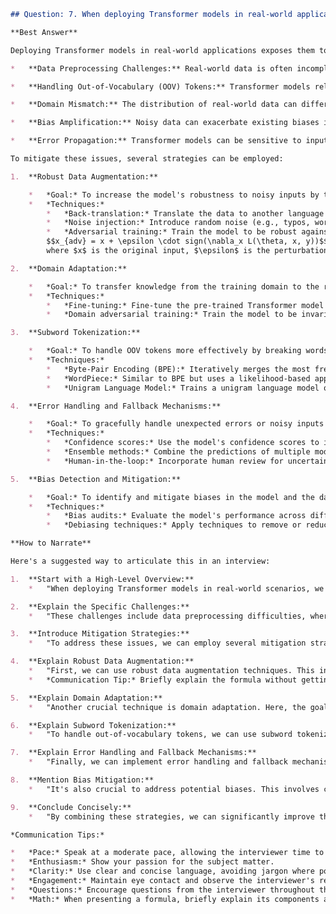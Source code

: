 ```markdown
## Question: 7. When deploying Transformer models in real-world applications, what are some challenges you might face with messy or noisy data? How would you mitigate these issues?

**Best Answer**

Deploying Transformer models in real-world applications exposes them to data that is often significantly messier and noisier than the curated datasets they are typically trained on. This discrepancy presents several key challenges:

*   **Data Preprocessing Challenges:** Real-world data is often incomplete, inconsistent, and contains various errors (e.g., typos, incorrect formatting, missing values). Traditional data cleaning methods can be insufficient, and improper preprocessing can degrade the model's performance.

*   **Handling Out-of-Vocabulary (OOV) Tokens:** Transformer models rely on a fixed vocabulary. Noisy data often contains rare words, misspellings, or domain-specific terminology not present in the training vocabulary. This leads to OOV tokens, which are typically mapped to a single `<UNK>` token, losing potentially valuable information.

*   **Domain Mismatch:** The distribution of real-world data can differ significantly from the training data (domain shift). This can be due to changes in language style, topic focus, or data quality. A model trained on a clean dataset might struggle with the nuances and characteristics of the new domain.

*   **Bias Amplification:** Noisy data can exacerbate existing biases in the model. For example, if the training data contains biased language patterns, errors in real-world data might reinforce these biases, leading to unfair or discriminatory outcomes.

*   **Error Propagation:** Transformer models can be sensitive to input errors, especially in sequential tasks like machine translation or text generation. A small error in the input can propagate through the model, leading to significant errors in the output.

To mitigate these issues, several strategies can be employed:

1.  **Robust Data Augmentation:**

    *   *Goal:* To increase the model's robustness to noisy inputs by training on a wider range of data variations.
    *   *Techniques:*
        *   *Back-translation:* Translate the data to another language and back to generate slightly different but semantically similar versions.
        *   *Noise injection:* Introduce random noise (e.g., typos, word deletions, word swaps) into the training data.
        *   *Adversarial training:* Train the model to be robust against small, carefully crafted perturbations of the input. For example, we can create adversarial examples using Fast Gradient Method:
        $$x_{adv} = x + \epsilon \cdot sign(\nabla_x L(\theta, x, y))$$
        where $x$ is the original input, $\epsilon$ is the perturbation magnitude, $L$ is the loss function, $\theta$ are the model parameters, and $y$ is the target.

2.  **Domain Adaptation:**

    *   *Goal:* To transfer knowledge from the training domain to the real-world domain.
    *   *Techniques:*
        *   *Fine-tuning:* Fine-tune the pre-trained Transformer model on a smaller dataset of real-world data.
        *   *Domain adversarial training:* Train the model to be invariant to the domain while preserving performance on the main task.  This can be achieved by adding a domain classifier to the model and training it to predict the domain of the input.  The feature extractor is then trained to confuse the domain classifier, thus learning domain-invariant features. The overall loss function would be a combination of the task loss and the domain classification loss.

3.  **Subword Tokenization:**

    *   *Goal:* To handle OOV tokens more effectively by breaking words into smaller subword units.
    *   *Techniques:*
        *   *Byte-Pair Encoding (BPE):* Iteratively merges the most frequent pairs of bytes (or characters) until a desired vocabulary size is reached.
        *   *WordPiece:* Similar to BPE but uses a likelihood-based approach to determine which subword units to merge.
        *   *Unigram Language Model:* Trains a unigram language model on the data and uses the learned probabilities to define subword units.

4.  **Error Handling and Fallback Mechanisms:**

    *   *Goal:* To gracefully handle unexpected errors or noisy inputs during deployment.
    *   *Techniques:*
        *   *Confidence scores:* Use the model's confidence scores to identify uncertain predictions and trigger fallback mechanisms.
        *   *Ensemble methods:* Combine the predictions of multiple models to reduce the impact of individual errors.
        *   *Human-in-the-loop:* Incorporate human review for uncertain or critical predictions.

5.  **Bias Detection and Mitigation:**

    *   *Goal:* To identify and mitigate biases in the model and the data.
    *   *Techniques:*
        *   *Bias audits:* Evaluate the model's performance across different demographic groups to identify potential biases.
        *   *Debiasing techniques:* Apply techniques to remove or reduce biases in the training data or the model's predictions. Techniques include adversarial debiasing (training a model to be invariant to sensitive attributes) and re-weighting the training data to balance the representation of different groups.

**How to Narrate**

Here's a suggested way to articulate this in an interview:

1.  **Start with a High-Level Overview:**
    *   "When deploying Transformer models in real-world scenarios, we face significant challenges due to the inherent messiness and noise in real-world data, as opposed to the more controlled and curated training datasets."

2.  **Explain the Specific Challenges:**
    *   "These challenges include data preprocessing difficulties, where standard cleaning methods often fall short; the problem of handling out-of-vocabulary tokens effectively; domain mismatch, which causes a distribution shift between training and real-world data; the risk of amplifying biases present in the data; and error propagation, where small input errors can lead to significant output inaccuracies." (Pause briefly after each challenge to ensure the interviewer is following).

3.  **Introduce Mitigation Strategies:**
    *   "To address these issues, we can employ several mitigation strategies. I'll outline a few key approaches..."

4.  **Explain Robust Data Augmentation:**
    *   "First, we can use robust data augmentation techniques. This involves training the model on a more diverse set of data, including variations with added noise, back-translations to introduce semantic variations, and even adversarial training to make the model robust against specifically crafted perturbations. For example, in adversarial training, we can slightly modify the input using the gradient of the loss function: [mention the adversarial example formula: $$x_{adv} = x + \epsilon \cdot sign(\nabla_x L(\theta, x, y))$$] This helps the model become less sensitive to small input changes."
    *   *Communication Tip:* Briefly explain the formula without getting bogged down in technical details. Say something like: "This formula essentially creates a slightly altered version of the input that is designed to fool the model, forcing it to learn more robust features."

5.  **Explain Domain Adaptation:**
    *   "Another crucial technique is domain adaptation. Here, the goal is to transfer knowledge from the training domain to the real-world domain. Common methods include fine-tuning the pre-trained model on a small sample of real-world data, or employing domain adversarial training where the model learns to be invariant to the source domain."

6.  **Explain Subword Tokenization:**
    *   "To handle out-of-vocabulary tokens, we can use subword tokenization methods like Byte-Pair Encoding or WordPiece. These methods break down words into smaller units, allowing the model to handle rare words and misspellings more effectively without losing information."

7.  **Explain Error Handling and Fallback Mechanisms:**
    *   "Finally, we can implement error handling and fallback mechanisms. This could involve using confidence scores to identify uncertain predictions, employing ensemble methods to combine predictions from multiple models, or even incorporating human-in-the-loop review for critical decisions."

8.  **Mention Bias Mitigation:**
    *   "It's also crucial to address potential biases. This involves conducting bias audits to evaluate model performance across different groups and applying debiasing techniques to reduce or remove biases in the data or model predictions."

9.  **Conclude Concisely:**
    *   "By combining these strategies, we can significantly improve the robustness and reliability of Transformer models when deploying them in real-world applications with noisy or messy data."

*Communication Tips:*

*   *Pace:* Speak at a moderate pace, allowing the interviewer time to process the information.
*   *Enthusiasm:* Show your passion for the subject matter.
*   *Clarity:* Use clear and concise language, avoiding jargon where possible.
*   *Engagement:* Maintain eye contact and observe the interviewer's reactions to gauge their understanding.
*   *Questions:* Encourage questions from the interviewer throughout the explanation. For example, "Does that make sense?" or "Would you like me to elaborate on any of these points?"
*   *Math:* When presenting a formula, briefly explain its components and purpose without dwelling on the mathematical details.
```